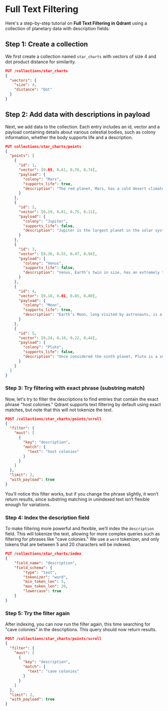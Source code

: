 
# Full Text Filtering

Here's a step-by-step tutorial on **Full Text Filtering in Qdrant** using a collection of planetary data with description fields:

## Step 1: Create a collection

We first create a collection named `star_charts` with vectors of size 4 and dot product distance for similarity.

```json withRunButton="true"
PUT /collections/star_charts
{
  "vectors": {
    "size": 4,
    "distance": "Dot"
  }
}
```

## Step 2: Add data with descriptions in payload

Next, we add data to the collection. Each entry includes an id, vector and a payload containing details about various celestial bodies, such as colony information, whether the body supports life and a description.

```json withRunButton="true"
PUT collections/star_charts/points
{
  "points": [
    {
      "id": 1,
      "vector": [0.05, 0.61, 0.76, 0.74],
      "payload": {
        "colony": "Mars",
        "supports_life": true,
        "description": "The red planet, Mars, has a cold desert climate and may have once had conditions suitable for life."
      }
    },
    {
      "id": 2,
      "vector": [0.19, 0.81, 0.75, 0.11],
      "payload": {
        "colony": "Jupiter",
        "supports_life": false,
        "description": "Jupiter is the largest planet in the solar system, known for its Great Red Spot and hostile gas environment."
      }
    },
    {
      "id": 3,
      "vector": [0.36, 0.55, 0.47, 0.94],
      "payload": {
        "colony": "Venus",
        "supports_life": false,
        "description": "Venus, Earth’s twin in size, has an extremely thick atmosphere and surface temperatures hot enough to melt lead."
      }
    },
    {
      "id": 4,
      "vector": [0.18, 0.01, 0.85, 0.80],
      "payload": {
        "colony": "Moon",
        "supports_life": true,
        "description": "Earth’s Moon, long visited by astronauts, is a barren, airless world but could host colonies in its underground caves."
      }
    },
    {
      "id": 5,
      "vector": [0.24, 0.18, 0.22, 0.44],
      "payload": {
        "colony": "Pluto",
        "supports_life": false,
        "description": "Once considered the ninth planet, Pluto is a small icy world at the edge of the solar system."
      }
    }
  ]
}
```

### Step 3: Try filtering with exact phrase (substring match)

Now, let's try to filter the descriptions to find entries that contain the exact phrase "host colonies." Qdrant supports text filtering by default using exact matches, but note that this will not tokenize the text.

```json withRunButton="true"
POST /collections/star_charts/points/scroll
{
  "filter": {
    "must": [
      {
        "key": "description",
        "match": {
          "text": "host colonies"
        }
      }
    ]
  },
  "limit": 2,
  "with_payload": true
}
```

You’ll notice this filter works, but if you change the phrase slightly, it won’t return results, since substring matching in unindexed text isn’t flexible enough for variations.

### Step 4: Index the description field

To make filtering more powerful and flexible, we’ll index the `description` field. This will tokenize the text, allowing for more complex queries such as filtering for phrases like "cave colonies." We use a `word` tokenizer, and only tokens that are between 5 and 20 characters will be indexed.

```json withRunButton="true"
PUT /collections/star_charts/index
{
    "field_name": "description",
    "field_schema": {
        "type": "text",
        "tokenizer": "word",
        "min_token_len": 5,
        "max_token_len": 20,
        "lowercase": true
    }
}
```

### Step 5: Try the filter again

After indexing, you can now run the filter again, this time searching for "cave colonies" in the descriptions. This query should now return results.

```json withRunButton="true"
POST /collections/star_charts/points/scroll
{
  "filter": {
    "must": [
      {
        "key": "description",
        "match": {
          "text": "cave colonies"
        }
      }
    ]
  },
  "limit": 2,
  "with_payload": true
}
```
